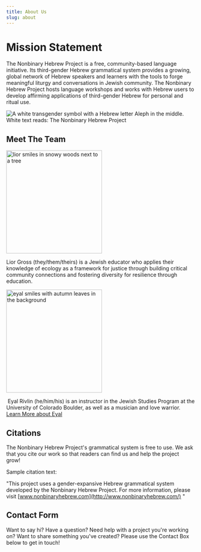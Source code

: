 ```yaml
---
title: About Us
slug: about
---
```



# Mission Statement

The Nonbinary Hebrew Project is a free, community-based language initiative. Its third-gender Hebrew grammatical system provides a growing, global network of Hebrew speakers and learners with the tools to forge meaningful liturgy and conversations in Jewish community. The Nonbinary Hebrew Project hosts language workshops and works with Hebrew users to develop affirming applications of third-gender Hebrew for personal and ritual use. 

![A white transgender symbol with a Hebrew letter Aleph in the middle. White text reads: The Nonbinary Hebrew Project](/img/nbhp-logo-1-dark-blue-logo-.png)

## Meet The Team

<img
  src="/img/lior.png"
  alt="lior smiles in snowy woods next to a tree"
  width="255"
  height="274"
/>

Lior Gross (they/them/theirs) is a Jewish educator who applies their knowledge of ecology as a framework
for justice through building critical community connections and fostering diversity
for resilience through education.

<img
  src="/img/eyal.png"
  alt="eyal smiles with autumn leaves in the background"
  width="255"
  height="274"
/>

 Eyal Rivlin (he/him/his) is an instructor in the Jewish Studies Program at the University of
Colorado Boulder, as well as a musician and love warrior. [Learn More about Eyal](https://www.colorado.edu/jewishstudies/faculty-and-staff/faculty/eyal-rivlin)

## Citations

The Nonbinary Hebrew Project's grammatical system is free to use. We ask that you cite our work so that readers can find us and help the project grow! 

Sample citation text:

"This project uses a gender-expansive Hebrew grammatical system developed by the Nonbinary Hebrew Project. For more information, please visit [www.nonbinaryhebrew.com](http://www.nonbinaryhebrew.com/) "

## Contact Form

Want to say hi?
Have a question?
Need help with a project
you're working on?
Want to share something you've created?
Please use the Contact Box below
to get in touch!

<ContactForm />
